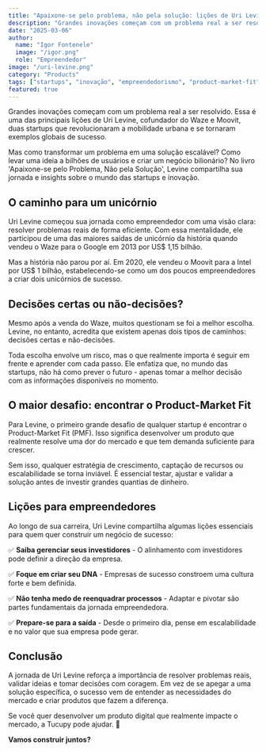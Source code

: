 ```yaml
---
title: "Apaixone-se pelo problema, não pela solução: lições de Uri Levine"
description: "Grandes inovações começam com um problema real a ser resolvido. Aprenda com Uri Levine, cofundador do Waze e Moovit, sobre construir startups unicórnio de sucesso."
date: "2025-03-06"
author:
  name: "Igor Fontenele"
  image: "/igor.png"
  role: "Empreendedor"
image: "/uri-levine.png"
category: "Products"
tags: ["startups", "inovação", "empreendedorismo", "product-market-fit"]
featured: true
---
```


Grandes inovações começam com um problema real a ser resolvido. Essa é uma das principais lições de Uri Levine, cofundador do Waze e Moovit, duas startups que revolucionaram a mobilidade urbana e se tornaram exemplos globais de sucesso.

Mas como transformar um problema em uma solução escalável? Como levar uma ideia a bilhões de usuários e criar um negócio bilionário? No livro 'Apaixone-se pelo Problema, Não pela Solução', Levine compartilha sua jornada e insights sobre o mundo das startups e inovação.

## O caminho para um unicórnio

Uri Levine começou sua jornada como empreendedor com uma visão clara: resolver problemas reais de forma eficiente. Com essa mentalidade, ele participou de uma das maiores saídas de unicórnio da história quando vendeu o Waze para o Google em 2013 por US$ 1,15 bilhão.

Mas a história não parou por aí. Em 2020, ele vendeu o Moovit para a Intel por US$ 1 bilhão, estabelecendo-se como um dos poucos empreendedores a criar dois unicórnios de sucesso.

## Decisões certas ou não-decisões?

Mesmo após a venda do Waze, muitos questionam se foi a melhor escolha. Levine, no entanto, acredita que existem apenas dois tipos de caminhos: decisões certas e não-decisões.

Toda escolha envolve um risco, mas o que realmente importa é seguir em frente e aprender com cada passo. Ele enfatiza que, no mundo das startups, não há como prever o futuro - apenas tomar a melhor decisão com as informações disponíveis no momento.

## O maior desafio: encontrar o Product-Market Fit

Para Levine, o primeiro grande desafio de qualquer startup é encontrar o Product-Market Fit (PMF). Isso significa desenvolver um produto que realmente resolve uma dor do mercado e que tem demanda suficiente para crescer.

Sem isso, qualquer estratégia de crescimento, captação de recursos ou escalabilidade se torna inviável. É essencial testar, ajustar e validar a solução antes de investir grandes quantias de dinheiro.

## Lições para empreendedores

Ao longo de sua carreira, Uri Levine compartilha algumas lições essenciais para quem quer construir um negócio de sucesso:

✅ **Saiba gerenciar seus investidores** - O alinhamento com investidores pode definir a direção da empresa.

✅ **Foque em criar seu DNA** - Empresas de sucesso constroem uma cultura forte e bem definida.

✅ **Não tenha medo de reenquadrar processos** - Adaptar e pivotar são partes fundamentais da jornada empreendedora.

✅ **Prepare-se para a saída** - Desde o primeiro dia, pense em escalabilidade e no valor que sua empresa pode gerar.

## Conclusão

A jornada de Uri Levine reforça a importância de resolver problemas reais, validar ideias e tomar decisões com coragem. Em vez de se apegar a uma solução específica, o sucesso vem de entender as necessidades do mercado e criar produtos que fazem a diferença.

Se você quer desenvolver um produto digital que realmente impacte o mercado, a Tucupy pode ajudar. 🚀

**Vamos construir juntos?**